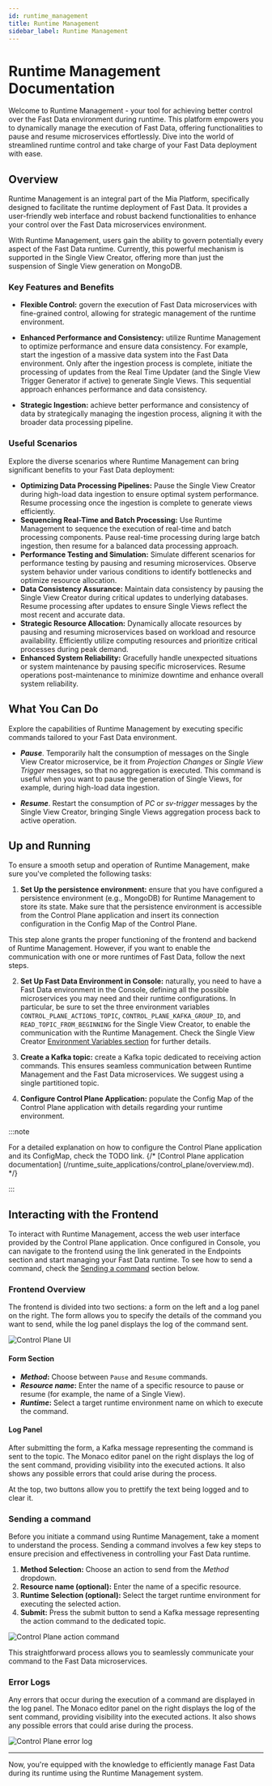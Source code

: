 ```yaml
---
id: runtime_management
title: Runtime Management
sidebar_label: Runtime Management
---
```





# Runtime Management Documentation

Welcome to Runtime Management - your tool for achieving better control over the Fast Data environment during runtime. This platform empowers you to dynamically manage the execution of Fast Data, offering functionalities to pause and resume microservices effortlessly. Dive into the world of streamlined runtime control and take charge of your Fast Data deployment with ease.

## Overview

Runtime Management is an integral part of the Mia Platform, specifically designed to facilitate the runtime deployment of Fast Data. It provides a user-friendly web interface and robust backend functionalities to enhance your control over the Fast Data microservices environment.

With Runtime Management, users gain the ability to govern potentially every aspect of the Fast Data runtime. Currently, this powerful mechanism is supported in the Single View Creator, offering more than just the suspension of Single View generation on MongoDB.

### Key Features and Benefits

- **Flexible Control:** govern the execution of Fast Data microservices with fine-grained control, allowing for strategic management of the runtime environment.

- **Enhanced Performance and Consistency:** utilize Runtime Management to optimize performance and ensure data consistency. For example, start the ingestion of a massive data system into the Fast Data environment. Only after the ingestion process is complete, initiate the processing of updates from the Real Time Updater (and the Single View Trigger Generator if active) to generate Single Views. This sequential approach enhances performance and data consistency.

- **Strategic Ingestion:** achieve better performance and consistency of data by strategically managing the ingestion process, aligning it with the broader data processing pipeline.

### Useful Scenarios

Explore the diverse scenarios where Runtime Management can bring significant benefits to your Fast Data deployment:

- **Optimizing Data Processing Pipelines:** Pause the Single View Creator during high-load data ingestion to ensure optimal system performance. Resume processing once the ingestion is complete to generate views efficiently.
- **Sequencing Real-Time and Batch Processing:** Use Runtime Management to sequence the execution of real-time and batch processing components. Pause real-time processing during large batch ingestion, then resume for a balanced data processing approach.
- **Performance Testing and Simulation:** Simulate different scenarios for performance testing by pausing and resuming microservices. Observe system behavior under various conditions to identify bottlenecks and optimize resource allocation.
- **Data Consistency Assurance:** Maintain data consistency by pausing the Single View Creator during critical updates to underlying databases. Resume processing after updates to ensure Single Views reflect the most recent and accurate data.
- **Strategic Resource Allocation:** Dynamically allocate resources by pausing and resuming microservices based on workload and resource availability. Efficiently utilize computing resources and prioritize critical processes during peak demand.
- **Enhanced System Reliability:** Gracefully handle unexpected situations or system maintenance by pausing specific microservices. Resume operations post-maintenance to minimize downtime and enhance overall system reliability.

## What You Can Do

Explore the capabilities of Runtime Management by executing specific commands tailored to your Fast Data environment.

- ***Pause***. Temporarily halt the consumption of messages on the Single View Creator microservice, be it from *Projection Changes* or *Single View Trigger* messages, so that no aggregation is executed. This command is useful when you want to pause the generation of Single Views, for example, during high-load data ingestion.

- ***Resume***. Restart the consumption of *PC* or *sv-trigger* messages by the Single View Creator, bringing Single Views aggregation process back to active operation.

## Up and Running

To ensure a smooth setup and operation of Runtime Management, make sure you've completed the following tasks:

1. **Set Up the persistence environment:** ensure that you have configured a persistence environment (e.g., MongoDB) for Runtime Management to store its state. Make sure that the persistence environment is accessible from the Control Plane application and insert its connection configuration in the Config Map of the Control Plane.

This step alone grants the proper functioning of the frontend and backend of Runtime Management. However, if you want to enable the communication with one or more runtimes of Fast Data, follow the next steps.

2. **Set Up Fast Data Environment in Console:** naturally, you need to have a Fast Data environment in the Console, defining all the possible microservices you may need and their runtime configurations. In particular, be sure to set the three environment variables `CONTROL_PLANE_ACTIONS_TOPIC`, `CONTROL_PLANE_KAFKA_GROUP_ID`, and `READ_TOPIC_FROM_BEGINNING` for the Single View Creator, to enable the communication with the Runtime Management. Check the Single View Creator [Environment Variables section](/fast_data/configuration/single_view_creator.md#environment_variables) for further details.

3. **Create a Kafka topic:** create a Kafka topic dedicated to receiving action commands. This ensures seamless communication between Runtime Management and the Fast Data microservices. We suggest using a single partitioned topic.

4. **Configure Control Plane Application:** populate the Config Map of the Control Plane application with details regarding your runtime environment.

:::note

For a detailed explanation on how to configure the Control Plane application and its ConfigMap, check the TODO link.
{/* [Control Plane application documentation] (/runtime_suite_applications/control_plane/overview.md). */}

:::

## Interacting with the Frontend

To interact with Runtime Management, access the web user interface provided by the Control Plane application. Once configured in Console, you can navigate to the frontend using the link generated in the Endpoints section and start managing your Fast Data runtime.
To see how to send a command, check the [Sending a command](#sending-a-command) section below.

### Frontend Overview

The frontend is divided into two sections: a form on the left and a log panel on the right. The form allows you to specify the details of the command you want to send, while the log panel displays the log of the command sent.

![Control Plane UI](img/runtime_management/runtime_management_initial_screen.png)

<Tabs>

<TabItem value="control-plane-ui-left" label="Left Side" default>

#### Form Section
  - ***Method*:** Choose between `Pause` and `Resume` commands.
  - ***Resource name*:** Enter the name of a specific resource to pause or resume (for example, the name of a Single View).
  - ***Runtime*:** Select a target runtime environment name on which to execute the command.

</TabItem>

<TabItem value="control-plane-ui-right" label="Right Side">

#### Log Panel
  After submitting the form, a Kafka message representing the command is sent to the topic.
  The Monaco editor panel on the right displays the log of the sent command, providing visibility into the executed actions. It also shows any possible errors that could arise during the process.

  At the top, two buttons allow you to prettify the text being logged and to clear it.

</TabItem>

</Tabs>

### Sending a command

Before you initiate a command using Runtime Management, take a moment to understand the process. Sending a command involves a few key steps to ensure precision and effectiveness in controlling your Fast Data runtime.

1. **Method Selection:** Choose an action to send from the *Method* dropdown.
2. **Resource name (optional):** Enter the name of a specific resource.
3. **Runtime Selection (optional):** Select the target runtime environment for executing the selected action.
4. **Submit:** Press the submit button to send a Kafka message representing the action command to the dedicated topic.

![Control Plane action command](img/runtime_management/runtime_management_request_with_parameters.png)

This straightforward process allows you to seamlessly communicate your command to the Fast Data microservices.

### Error Logs

Any errors that occur during the execution of a command are displayed in the log panel. The Monaco editor panel on the right displays the log of the sent command, providing visibility into the executed actions. It also shows any possible errors that could arise during the process.

![Control Plane error log](img/runtime_management/runtime_management_error_log.png)

---

Now, you're equipped with the knowledge to efficiently manage Fast Data during its runtime using the Runtime Management system.
